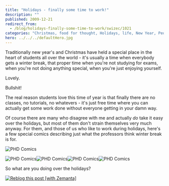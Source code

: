 ```yaml
---
title: "Holidays - finally some time to work!"
description: ""
published: 2009-12-21
redirect_from:
  - /blog/holidays-finally-some-time-to-work/swizec/1021
categories: "Christmas, food for thought, Holidays, life, New Year, People and Society, Uncategorized"
hero: ../../../defaultHero.jpg
---
```


Traditionally new year's and Christmas have held a special place in the heart of students all over the world - it's usually a time when everybody gets a winter break, that proper time when you're not studying for exams, when you're not doing anything special, when you're just enjoying yourself.

Lovely.

Bullshit!

The real reason students love this time of year is that finally there are no classes, no tutorials, no whatevers - it's just free time where you can actually get some work done without everyone getting in your damn way.

Of course there are many who disagree with me and actually _do_ take it easy over the holidays, but most of them don't strain themselves very much anyway. For them, and those of us who like to work during holidays, here's a few special comics describing just what the professors think winter break is for.

![](./img/comics-archive-phd120605s.gif "PHD Comics")

![](./img/comics-archive-phd122107s.gif "PHD Comics")![](./img/comics-archive-phd122407s.gif "PHD Comics")![](./img/comics-archive-phd122607s.gif "PHD Comics")![](./img/comics-archive-phd122807s.gif "PHD Comics")

So what are you doing over the holidays?

[![Reblog this post [with Zemanta]](http://img.zemanta.com/reblog_e.png?x-id=716c3e41-e420-46b9-ad53-d4fa30c57736)](http://reblog.zemanta.com/zemified/716c3e41-e420-46b9-ad53-d4fa30c57736/ "Reblog this post [with Zemanta]")
